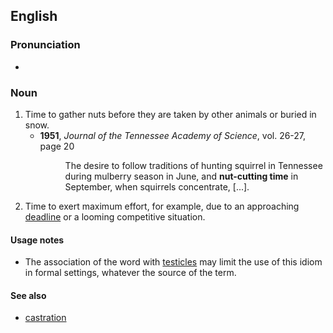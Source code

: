 ==English==

===Pronunciation===
* {{audio|en|En-au-nut-cutting time.ogg|Audio (AU)}}

===Noun===
{{en-noun|head=[[nut]]-[[cutting]] [[time]]|-}}

# Time to gather nuts before they are taken by other animals or buried in snow.
#* '''1951''', ''Journal of the Tennessee Academy of Science'', vol. 26-27, page 20
#*: The desire to follow traditions of hunting squirrel in Tennessee during mulberry season in June, and '''nut-cutting time''' in September, when squirrels concentrate, [...].
# {{lb|en|idiomatic}} Time to exert maximum effort, for example, due to an approaching [[deadline]] or a looming competitive situation.

====Usage notes====
* The association of the word {{m|en|nuts}} with [[testicles]] may limit the use of this idiom in formal settings, whatever the source of the term.

====See also====
* [[castration]]
